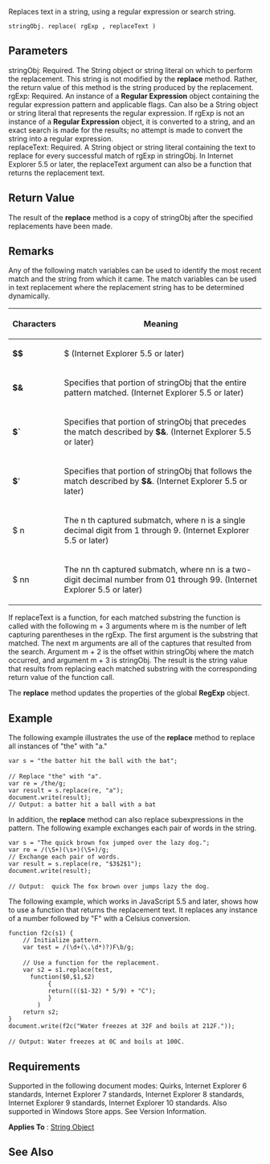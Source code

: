 Replaces text in a string, using a regular expression or search string.

 stringObj. replace( rgExp , replaceText )

==Parameters==
; stringObj: Required. The String object or string literal on which to perform the replacement. This string is not modified by the '''replace''' method. Rather, the return value of this method is the string produced by the replacement.
; rgExp: Required. An instance of a '''Regular Expression''' object containing the regular expression pattern and applicable flags. Can also be a String object or string literal that represents the regular expression. If rgExp is not an instance of a '''Regular Expression''' object, it is converted to a string, and an exact search is made for the results; no attempt is made to convert the string into a regular expression.
; replaceText: Required. A String object or string literal containing the text to replace for every successful match of rgExp in stringObj. In Internet Explorer 5.5 or later, the replaceText argument can also be a function that returns the replacement text.

==Return Value==
The result of the '''replace''' method is a copy of stringObj after the specified replacements have been made.


==Remarks==
Any of the following match variables can be used to identify the most recent match and the string from which it came. The match variables can be used in text replacement where the replacement string has to be determined dynamically.

{| class='wikitable'
|-
! Characters
! Meaning
|-
| '''$$'''
| $ (Internet Explorer 5.5 or later)
|-
| '''$&amp;'''
| Specifies that portion of stringObj that the entire pattern matched. (Internet Explorer 5.5 or later)
|-
| '''$`'''
| Specifies that portion of stringObj that precedes the match described by '''$&amp;'''. (Internet Explorer 5.5 or later)
|-
| '''$''''
| Specifies that portion of stringObj that follows the match described by '''$&amp;'''. (Internet Explorer 5.5 or later)
|-
| $ n
| The n th captured submatch, where n is a single decimal digit from 1 through 9. (Internet Explorer 5.5 or later)
|-
| $ nn
| The nn th captured submatch, where nn is a two-digit decimal number from 01 through 99. (Internet Explorer 5.5 or later)
|}
If replaceText is a function, for each matched substring the function is called with the following m + 3 arguments where m is the number of left capturing parentheses in the rgExp. The first argument is the substring that matched. The next m arguments are all of the captures that resulted from the search. Argument m + 2 is the offset within stringObj where the match occurred, and argument m + 3 is stringObj. The result is the string value that results from replacing each matched substring with the corresponding return value of the function call.

The '''replace''' method updates the properties of the global '''RegExp''' object.


==Example==
The following example illustrates the use of the '''replace''' method to replace all instances of "the" with "a."

 var s = "the batter hit the ball with the bat";
 
 // Replace "the" with "a".
 var re = /the/g;
 var result = s.replace(re, "a");
 document.write(result);
 // Output: a batter hit a ball with a bat
In addition, the '''replace''' method can also replace subexpressions in the pattern. The following example exchanges each pair of words in the string.

 var s = "The quick brown fox jumped over the lazy dog.";
 var re = /(\S+)(\s+)(\S+)/g;
 // Exchange each pair of words.
 var result = s.replace(re, "$3$2$1");
 document.write(result);
 
 // Output:  quick The fox brown over jumps lazy the dog.
The following example, which works in JavaScript 5.5 and later, shows how to use a function that returns the replacement text. It replaces any instance of a number followed by "F" with a Celsius conversion.

 function f2c(s1) {
     // Initialize pattern.
     var test = /(\d+(\.\d*)?)F\b/g;
 
     // Use a function for the replacement.
     var s2 = s1.replace(test,
       function($0,$1,$2)
            { 
            return((($1-32) * 5/9) + "C");
            }
         )
     return s2;
 }
 document.write(f2c("Water freezes at 32F and boils at 212F."));
 
 // Output: Water freezes at 0C and boils at 100C.

==Requirements==
Supported in the following document modes: Quirks, Internet Explorer 6 standards, Internet Explorer 7 standards, Internet Explorer 8 standards, Internet Explorer 9 standards, Internet Explorer 10 standards. Also supported in Windows Store apps. See Version Information.

'''Applies To''' : [[String|String Object]]


==See Also==

              

              

              

              

              

              

              

              
